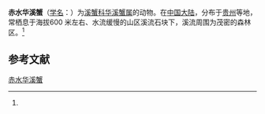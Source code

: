 {{Speciesbox
| name = 赤水华溪蟹
| status = 
| status_system = 
| image = 
| genus = Sinopotamon
| species = chishuiense
| authority = (Dai, 1988)<ref name='id12187'>{{cite web| url =http://www.bioinfo.cn/db05/BjdwSpecies.php?action=view&id=12187| title =赤水华溪蟹| work =《中国动物物种编目数据库》| publisher =中国科学院微生物研究所| author =中国科学院动物研究所| accessdate =2009-04-28| deadurl =yes| archiveurl =https://web.archive.org/web/20160305013138/http://www.bioinfo.cn/db05/BjdwSpecies.php?action=view&id=12187| archivedate =2016-03-05}}</ref>
}}

'''赤水华溪蟹'''（[[学名|学名]]：{{lang|la|''Sinopotamon chishuiense''}}）为[[溪蟹科|溪蟹科]][[华溪蟹属|华溪蟹属]]的动物。在[[中国大陆|中国大陆]]，分布于[[贵州|贵州]]等地，常栖息于海拔600 米左右、水流缓慢的山区溪流石块下，溪流周围为茂密的森林区。<ref name='id12187'/>

== 参考文献 ==
{{reflist}}

{{Wikispecies|Sinopotamon chishuiense}}
{{Taxonbar|from=Q14343873}}

[[Category:华溪蟹属|赤水华溪蟹]]


{{螃蟹小作品}}